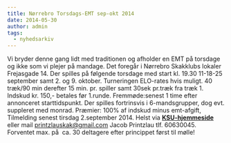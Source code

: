 ```yaml
---
title: Nørrebro Torsdags-EMT sep-okt 2014
date: 2014-05-30
author: admin
tags:
  - nyhedsarkiv
---
```


Vi bryder denne gang lidt med traditionen og afholder en EMT på torsdage og ikke som vi plejer på mandage. Det foregår i Nørrebro Skakklubs lokaler Frejasgade 14. Der spilles på følgende torsdage med start kl. 19.30 11-18-25 september samt 2. og 9. oktober. Turneringen ELO-rates hvis muligt. 40 træk/90 min derefter 15 min. pr. spiller samt 30sek pr.træk fra træk 1. Indskud kr. 150,- betales før 1.runde. Fremmøde:senest 1 time efter annonceret starttidspunkt. Der spilles fortrinsvis i 6-mandsgrupper, dog evt. suppleret med monrad. Præmier: 100% af indskud minus emt-afgift, Tilmelding senest tirsdag 2.september 2014. Helst via **[KSU-hjemmeside](http://www.ksu.dk/kalender/dotnet/viskalender.aspx?id=1351)** eller mail [printzlauskak@gmail.com](http://www.ksu.dk/ksu_admin/FCKeditor/editor/) Jacob Printzlau tlf. 60630045. Forventet max. på  ca. 30 deltagere efter princippet først til mølle!
